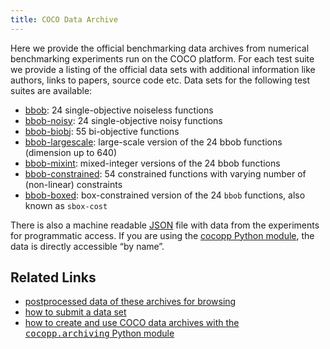 ```yaml
---
title: COCO Data Archive
---
```


Here we provide the official benchmarking data archives from numerical benchmarking experiments run on the COCO platform. 
For each test suite we provide a listing of the official data sets with additional information like authors, links to papers, source code etc.
Data sets for the following test suites are available: 

* [bbob](../testsuites/bbob/data-archive.qmd): 24 single-objective noiseless functions
* [bbob-noisy](../testsuites/bbob-noisy/data-archive.qmd): 24 single-objective noisy functions
* [bbob-biobj](../testsuites/bbob-biobj/data-archive.qmd): 55 bi-objective functions
* [bbob-largescale](../testsuites/bbob-largescale/data-archive.qmd): large-scale version of the 24 bbob functions (dimension up to 640)
* [bbob-mixint](../testsuites/bbob-mixint/data-archive.qmd): mixed-integer versions of the 24 bbob functions
* [bbob-constrained](../testsuites/bbob-constrained/data-archive.qmd): 54 constrained functions with varying number of (non-linear) constraints
* [bbob-boxed](../testsuites/bbob-boxed/data-archive.qmd): box-constrained version of the 24 `bbob` functions, also known as `sbox-cost`

There is also a machine readable [JSON](../assets/data/data-archive.json) file with data from the experiments for programmatic access.
If you are using the [cocopp Python module](https://pypi.org/project/cocopp), the data is directly accessible "by name".

## Related Links

* <a href="../ppdata-archive"> postprocessed data of these archives for browsing</a>
* <a href="https://github.com/numbbo/data-archive/blob/gh-pages/howtos/publish-a-dataset-howto.md">how to submit a data set</a>
* <a href="https://github.com/numbbo/coco-postprocess/blob/main/src/cocopp/archiving.py">
how to create and use COCO data archives with the <tt>cocopp.archiving</tt> Python module</a>
